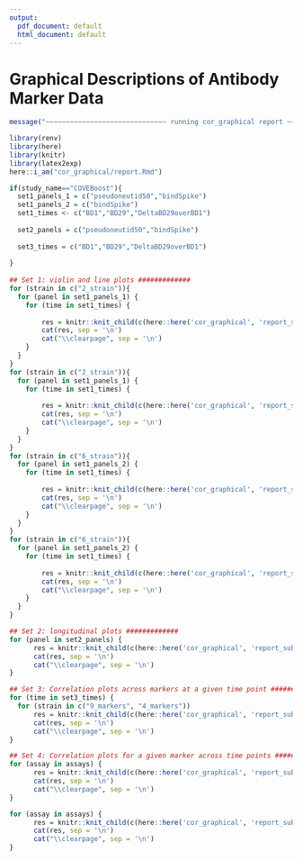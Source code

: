 ```yaml
---
output:
  pdf_document: default
  html_document: default
---
```

#  Graphical Descriptions of Antibody Marker Data {#ab-grapical}

```r
message("~~~~~~~~~~~~~~~~~~~~~~~~~~~~~~ running cor_graphical report ~~~~~~~~~~~~~~~~~~~~~~~~~~~~")
```


```r
library(renv)
library(here)
library(knitr)
library(latex2exp)
here::i_am("cor_graphical/report.Rmd")

if(study_name=="COVEBoost"){
  set1_panels_1 = c("pseudoneutid50","bindSpike")
  set1_panels_2 = c("bindSpike")
  set1_times <- c("BD1","BD29","DeltaBD29overBD1")
  
  set2_panels = c("pseudoneutid50","bindSpike")
  
  set3_times = c("BD1","BD29","DeltaBD29overBD1")
  
}
    
## Set 1: violin and line plots #############
for (strain in c("2_strain")){
  for (panel in set1_panels_1) {
    for (time in set1_times) {
  
        res = knitr::knit_child(c(here::here('cor_graphical', 'report_sub1.Rmd')), quiet = TRUE)
        cat(res, sep = '\n')
        cat("\\clearpage", sep = '\n')
    }
  }
}
for (strain in c("2_strain")){
  for (panel in set1_panels_1) {
    for (time in set1_times) {
  
        res = knitr::knit_child(c(here::here('cor_graphical', 'report_sub1.2.Rmd')), quiet = TRUE)
        cat(res, sep = '\n')
        cat("\\clearpage", sep = '\n')
    }
  }
}
for (strain in c("6_strain")){
  for (panel in set1_panels_2) {
    for (time in set1_times) {
  
        res = knitr::knit_child(c(here::here('cor_graphical', 'report_sub1.Rmd')), quiet = TRUE)
        cat(res, sep = '\n')
        cat("\\clearpage", sep = '\n')
    }
  }
}
for (strain in c("6_strain")){
  for (panel in set1_panels_2) {
    for (time in set1_times) {
  
        res = knitr::knit_child(c(here::here('cor_graphical', 'report_sub1.2.Rmd')), quiet = TRUE)
        cat(res, sep = '\n')
        cat("\\clearpage", sep = '\n')
    }
  }
}

## Set 2: longitudinal plots #############
for (panel in set2_panels) {
      res = knitr::knit_child(c(here::here('cor_graphical', 'report_sub2.Rmd')), quiet = TRUE)
      cat(res, sep = '\n')
      cat("\\clearpage", sep = '\n')
}

## Set 3: Correlation plots across markers at a given time point #############
for (time in set3_times) {
  for (strain in c("9_markers", "4_markers"))
      res = knitr::knit_child(c(here::here('cor_graphical', 'report_sub3.Rmd')), quiet = TRUE)
      cat(res, sep = '\n')
      cat("\\clearpage", sep = '\n')
}

## Set 4: Correlation plots for a given marker across time points #############
for (assay in assays) {
      res = knitr::knit_child(c(here::here('cor_graphical', 'report_sub4.Rmd')), quiet = TRUE)
      cat(res, sep = '\n')
      cat("\\clearpage", sep = '\n')
}

for (assay in assays) {
      res = knitr::knit_child(c(here::here('cor_graphical', 'report_sub4.2.Rmd')), quiet = TRUE)
      cat(res, sep = '\n')
      cat("\\clearpage", sep = '\n')
}

```
